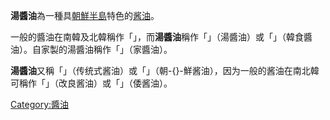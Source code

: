 {{NoteTA |G1=Country}}
{{unreferenced|time=2016-12-03T10:24:05+00:00}}
'''湯醬油'''為一種具[[朝鮮半島|朝鮮半島]]特色的[[酱油|酱油]]。

一般的醬油在南韓及北韓稱作「{{Kor|諺=간장 |漢= |羅=ganjang |link=no |f=}}」，而'''湯醬油'''稱作「{{Kor|諺=국간장 |漢= |羅= guk ganjang|link=no |f=}}」（湯醬油）或「{{Kor|諺=한식 간장 |漢=韓食간장|羅=hansik ganjang |link=no |f=h}}」（韓食醬油）。自家製的湯醬油稱作「{{Kor|諺=집간장 |漢= |羅=jip ganjang |link=no |f=}}」（家醬油）。

'''湯醬油'''又稱「{{Kor|名=南|諺=재래식 간장 |漢= |羅=jaeraesik ganjang |link= no|f=}}」（传统式酱油）或「{{Kor|諺= 조선간장|漢= |羅=Joseon ganjang |link= no|f=}}」（朝-{}-鮮酱油），因为一般的酱油在南北韓可稱作「{{Kor|諺= 개량 간장|漢= 改良간장|羅=gaeryang ganjang |link= no|f=h}}」（改良酱油）或「{{Kor|諺=왜간장 |漢= |羅= Wae ganjang|link= no|f=}}」（倭酱油）。

{{Stub}}
{{大豆}}
{{调味品}}
[[Category:醬油|Category:醬油]]